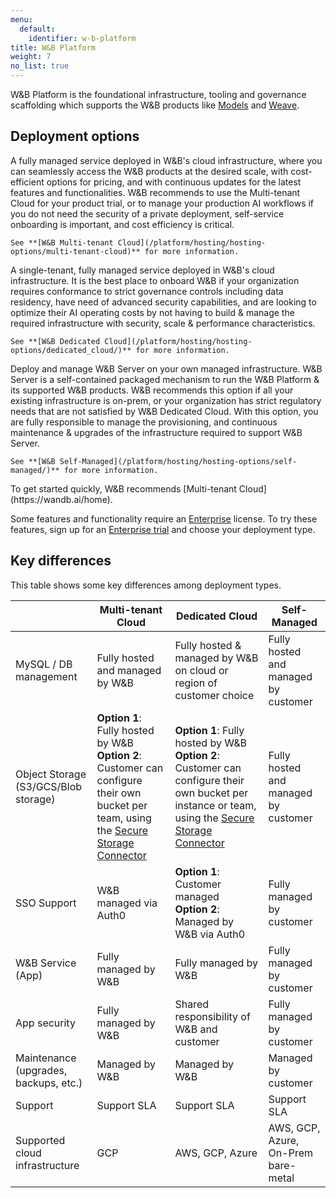 ```yaml
---
menu:
  default:
    identifier: w-b-platform
title: W&B Platform
weight: 7
no_list: true
---
```

W&B Platform is the foundational infrastructure, tooling and governance scaffolding which supports the W&B products like [Models](/models/) and [Weave](/weave). 

## Deployment options
<CardGroup cols={1}>
  <a id="wb-multi-tenant-cloud"></a><Card title="W&B Multi-tenant Cloud">
    A fully managed service deployed in W&B's cloud infrastructure, where you can seamlessly access the W&B products at the desired scale, with cost-efficient options for pricing, and with continuous updates for the latest features and functionalities. W&B recommends to use the Multi-tenant Cloud for your product trial, or to manage your production AI workflows if you do not need the security of a private deployment, self-service onboarding is important, and cost efficiency is critical.
    
    See **[W&B Multi-tenant Cloud](/platform/hosting/hosting-options/multi-tenant-cloud)** for more information.
  </Card>
  
  <a id="wb-dedicated-cloud"></a><Card title="W&B Dedicated Cloud">
    A single-tenant, fully managed service deployed in W&B's cloud infrastructure. It is the best place to onboard W&B if your organization requires conformance to strict governance controls including data residency, have need of advanced security capabilities, and are looking to optimize their AI operating costs by not having to build & manage the required infrastructure with security, scale & performance characteristics.
    
    See **[W&B Dedicated Cloud](/platform/hosting/hosting-options/dedicated_cloud/)** for more information.
  </Card>
  
  <a id="wb-self-managed"></a><Card title="W&B Self-Managed">
    Deploy and manage W&B Server on your own managed infrastructure. W&B Server is a self-contained packaged mechanism to run the W&B Platform & its supported W&B products. W&B recommends this option if all your existing infrastructure is on-prem, or your organization has strict regulatory needs that are not satisfied by W&B Dedicated Cloud. With this option, you are fully responsible to manage the provisioning, and continuous maintenance & upgrades of the infrastructure required to support W&B Server.
    
    See **[W&B Self-Managed](/platform/hosting/hosting-options/self-managed/)** for more information.
  </Card>
</CardGroup>

<Tip title="Getting started">
To get started quickly, W&B recommends [Multi-tenant Cloud](https://wandb.ai/home).

Some features and functionality require an [Enterprise](https://wandb.ai/site/pricing/) license. To try these features, sign up for an [Enterprise trial](https://wandb.ai/site/enterprise-trial) and choose your deployment type.
</Tip>

## Key differences
This table shows some key differences among deployment types.

|                                      | Multi-tenant Cloud                | Dedicated Cloud                                                     | Self-Managed |
|--------------------------------------|-----------------------------------|---------------------------------------------------------------------|------------------|
| MySQL / DB management                | Fully hosted and managed by W&B     | Fully hosted & managed by W&B on cloud or region of customer choice | Fully hosted and managed by customer |
| Object Storage (S3/GCS/Blob storage) | **Option 1**: Fully hosted by W&B<br />**Option 2**: Customer can configure their own bucket per team, using the [Secure Storage Connector](/platform/hosting/data-security/secure-storage-connector)  | **Option 1**: Fully hosted by W&B<br />**Option 2**: Customer can configure their own bucket per instance or team, using the [Secure Storage Connector](/platform/hosting/data-security/secure-storage-connector) | Fully hosted and managed by customer |
| SSO Support                          | W&B managed via Auth0             | **Option 1**: Customer managed<br />**Option 2**: Managed by W&B via Auth0 | Fully managed by customer   |
| W&B Service (App)                    | Fully managed by W&B              | Fully managed by W&B                                                | Fully managed by customer          |
| App security                         | Fully managed by W&B              | Shared responsibility of W&B and customer                           | Fully managed by customer         |
| Maintenance (upgrades, backups, etc.)| Managed by W&B | Managed by W&B | Managed by customer |
| Support                              | Support SLA                       | Support SLA                                                         | Support SLA |
| Supported cloud infrastructure       | GCP                               | AWS, GCP, Azure                                                     | AWS, GCP, Azure, On-Prem bare-metal |
